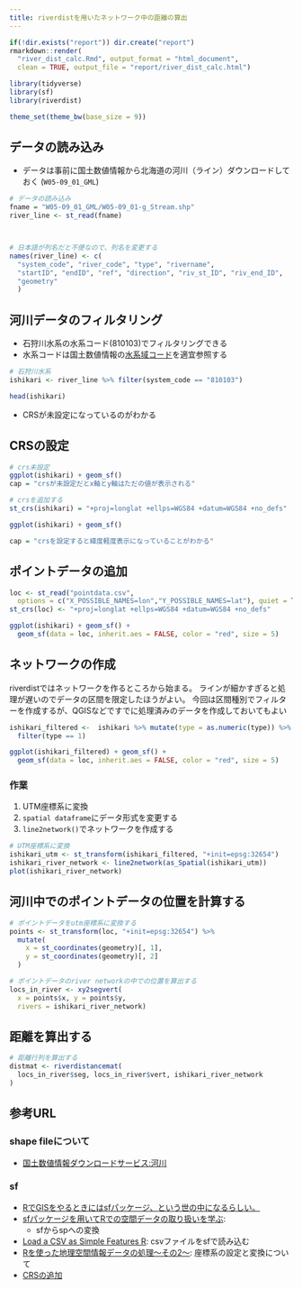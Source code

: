 ```yaml
---
title: riverdistを用いたネットワーク中の距離の算出
---
```


```r
if(!dir.exists("report")) dir.create("report")
rmarkdown::render(
  "river_dist_calc.Rmd", output_format = "html_document",
  clean = TRUE, output_file = "report/river_dist_calc.html")
```

```r
library(tidyverse)
library(sf)
library(riverdist)
```

```r
theme_set(theme_bw(base_size = 9))
```

## データの読み込み

- データは事前に国土数値情報から北海道の河川（ライン）ダウンロードしておく (`W05-09_01_GML`)

```r
# データの読み込み
fname = "W05-09_01_GML/W05-09_01-g_Stream.shp"
river_line <- st_read(fname)



# 日本語が列名だと不便なので、列名を変更する
names(river_line) <- c(
  "system_code", "river_code", "type", "rivername",
  "startID", "endID", "ref", "direction", "riv_st_ID", "riv_end_ID",
  "geometry"
  )
```

## 河川データのフィルタリング

- 石狩川水系の水系コード(810103)でフィルタリングできる
- 水系コードは国土数値情報の[水系域コード](https://nlftp.mlit.go.jp/ksj/gml/codelist/WaterSystemCodeCd.html)を適宜参照する

```r
# 石狩川水系
ishikari <- river_line %>% filter(system_code == "810103")
```

```r
head(ishikari)
```

- CRSが未設定になっているのがわかる

## CRSの設定

```r
# crs未設定
ggplot(ishikari) + geom_sf()
cap = "crsが未設定だとx軸とy軸はただの値が表示される"
```

```r
# crsを追加する
st_crs(ishikari) = "+proj=longlat +ellps=WGS84 +datum=WGS84 +no_defs"

ggplot(ishikari) + geom_sf()

cap = "crsを設定すると緯度軽度表示になっていることがわかる"
```


## ポイントデータの追加

```r
loc <- st_read("pointdata.csv",
  options = c("X_POSSIBLE_NAMES=lon","Y_POSSIBLE_NAMES=lat"), quiet = TRUE)
st_crs(loc) <- "+proj=longlat +ellps=WGS84 +datum=WGS84 +no_defs"
```

```r
ggplot(ishikari) + geom_sf() +
  geom_sf(data = loc, inherit.aes = FALSE, color = "red", size = 5)
```


## ネットワークの作成

riverdistではネットワークを作るところから始まる。
ラインが細かすぎると処理が遅いのでデータの区間を限定したほうがよい。
今回は区間種別でフィルターを作成するが、QGISなどですでに処理済みのデータを作成しておいてもよい

```r
ishikari_filtered <-  ishikari %>% mutate(type = as.numeric(type)) %>% 
  filter(type == 1)

ggplot(ishikari_filtered) + geom_sf() + 
  geom_sf(data = loc, inherit.aes = FALSE, color = "red", size = 5)
```

### 作業

1. UTM座標系に変換
2. `spatial dataframe`にデータ形式を変更する
3. `line2network()`でネットワークを作成する

```r
# UTM座標系に変換
ishikari_utm <- st_transform(ishikari_filtered, "+init=epsg:32654")
ishikari_river_network <- line2network(as_Spatial(ishikari_utm))
plot(ishikari_river_network)
```

## 河川中でのポイントデータの位置を計算する

```r
# ポイントデータをutm座標系に変換する
points <- st_transform(loc, "+init=epsg:32654") %>% 
  mutate(
    x = st_coordinates(geometry)[, 1],
    y = st_coordinates(geometry)[, 2]
  )

# ポイントデータのriver networkの中での位置を算出する
locs_in_river <- xy2segvert(
  x = points$x, y = points$y,
  rivers = ishikari_river_network)
```

## 距離を算出する

```r
# 距離行列を算出する
distmat <- riverdistancemat(
  locs_in_river$seg, locs_in_river$vert, ishikari_river_network
)
```


## 参考URL

### shape fileについて

- [国土数値情報ダウンロードサービス:河川](https://nlftp.mlit.go.jp/ksj/gml/datalist/KsjTmplt-W05.html)

### sf

- [RでGISをやるときにはsfパッケージ、という世の中になるらしい。](https://notchained.hatenablog.com/entry/2017/01/06/213333)
- [sfパッケージを用いてRでの空間データの取り扱いを学ぶ](https://tsukubar.github.io/r-spatial-guide/simple-feature-for-r.html):
  - sfからspへの変換
- [Load a CSV as Simple Features R](https://gis.stackexchange.com/questions/305403/load-a-csv-as-simple-features-r): csvファイルをsfで読み込む
- [Rを使った地理空間情報データの処理～その2～](https://qiita.com/iwasaki_kenichi/items/e2f0c6777263a93c7230): 座標系の設定と変換について
- [CRSの追加](https://keita43a.hatenablog.com/entry/2018/10/24/004341)